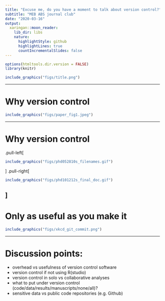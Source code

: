 ```yaml
---
title: "Excuse me, do you have a moment to talk about version control?"
subtitle: "MEB ABS journal club"
date: "2020-03-16"
output:
  xaringan::moon_reader:
    lib_dir: libs
    nature:
      highlightStyle: github
      highlightLines: true
      countIncrementalSlides: false
---
```


```r
options(htmltools.dir.version = FALSE)
library(knitr)
```


```r
include_graphics("figs/title.png")
```

---

# Why version control

```r
include_graphics("figs/paper_fig1.jpeg")
```

---

# Why version control

.pull-left[
```r
include_graphics("figs/phd052810s_filenames.gif")
```
]
.pull-right[
```r
include_graphics("figs/phd101212s_final_doc.gif")
```
]
---

# Only as useful as you make it

```r
include_graphics("figs/xkcd_git_commit.png")
```

---

# Discussion points:

- overhead vs usefulness of version control software
- version control if not using R(studio)
- version control in solo vs collaborative analyses
- what to put under version control
(code/data/results/manuscripts/none/all)?
- sensitive data vs public code repositories (e.g. Github)

